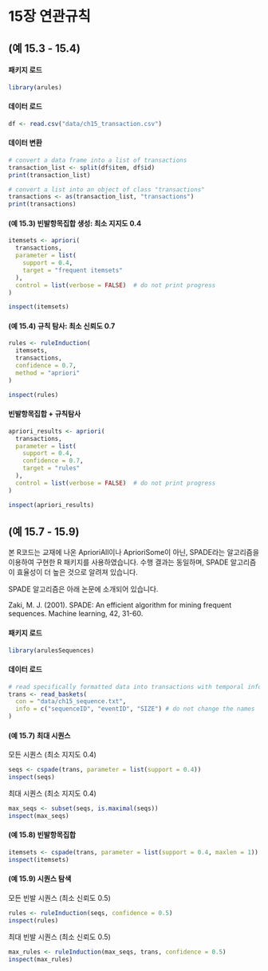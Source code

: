 # 15장 연관규칙

## (예 15.3 - 15.4)

#### 패키지 로드

```r
library(arules)
```

#### 데이터 로드

```r
df <- read.csv("data/ch15_transaction.csv")
```

#### 데이터 변환

```r
# convert a data frame into a list of transactions
transaction_list <- split(df$item, df$id)
print(transaction_list)

# convert a list into an object of class "transactions"
transactions <- as(transaction_list, "transactions")
print(transactions)
```


#### (예 15.3) 빈발항목집합 생성: 최소 지지도 0.4

```r
itemsets <- apriori(
  transactions,
  parameter = list(
    support = 0.4,
    target = "frequent itemsets"
  ),
  control = list(verbose = FALSE)  # do not print progress
)

inspect(itemsets)
```

#### (예 15.4) 규칙 탐사: 최소 신뢰도 0.7

```r
rules <- ruleInduction(
  itemsets,
  transactions,
  confidence = 0.7,
  method = "apriori"
)

inspect(rules)
```


#### 빈발항목집합 + 규칙탐사

```r
apriori_results <- apriori(
  transactions,
  parameter = list(
    support = 0.4,
    confidence = 0.7,
    target = "rules"
  ),
  control = list(verbose = FALSE)  # do not print progress
)

inspect(apriori_results)
```


## (예 15.7 - 15.9)

본 R코드는 교재에 나온 AprioriAll이나 AprioriSome이 아닌, SPADE라는 알고리즘을 이용하여 구현한 R 패키지를 사용하였습니다. 수행 결과는 동일하며, SPADE 알고리즘이 효율성이 더 높은 것으로 알려져 있습니다.

SPADE 알고리즘은 아래 논문에 소개되어 있습니다.

Zaki, M. J. (2001). SPADE: An efficient algorithm for mining frequent sequences. Machine learning, 42, 31-60.


#### 패키지 로드

```r
library(arulesSequences)
```

#### 데이터 로드

```r
# read specifically formatted data into transactions with temporal information
trans <- read_baskets(
  con = "data/ch15_sequence.txt",
  info = c("sequenceID", "eventID", "SIZE") # do not change the names
)
```

#### (예 15.7) 최대 시퀀스

모든 시퀀스 (최소 지지도 0.4)

```r
seqs <- cspade(trans, parameter = list(support = 0.4))
inspect(seqs)
```

최대 시퀀스 (최소 지지도 0.4)

```r
max_seqs <- subset(seqs, is.maximal(seqs))
inspect(max_seqs)
```


#### (예 15.8) 빈발항목집합

```r
itemsets <- cspade(trans, parameter = list(support = 0.4, maxlen = 1))
inspect(itemsets)
```


#### (예 15.9) 시퀀스 탐색

모든 빈발 시퀀스 (최소 신뢰도 0.5)

```r
rules <- ruleInduction(seqs, confidence = 0.5)
inspect(rules)
```

최대 빈발 시퀀스 (최소 신뢰도 0.5)

```r
max_rules <- ruleInduction(max_seqs, trans, confidence = 0.5)
inspect(max_rules)
```


